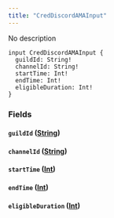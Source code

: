 ```yaml
---
title: "CredDiscordAMAInput"
---
```


No description

```
input CredDiscordAMAInput {
  guildId: String!
  channelId: String!
  startTime: Int!
  endTime: Int!
  eligibleDuration: Int!
}

```

### Fields[](#fields "Direct link to heading")

#### `guildId` ([String](/developer/graphql-api/references/scalars/string))[](#guildid-string "Direct link to heading")

#### `channelId` ([String](/developer/graphql-api/references/scalars/string))[](#channelid-string "Direct link to heading")

#### `startTime` ([Int](/developer/graphql-api/references/scalars/int))[](#starttime-int "Direct link to heading")

#### `endTime` ([Int](/developer/graphql-api/references/scalars/int))[](#endtime-int "Direct link to heading")

#### `eligibleDuration` ([Int](/developer/graphql-api/references/scalars/int))[](#eligibleduration-int "Direct link to heading")